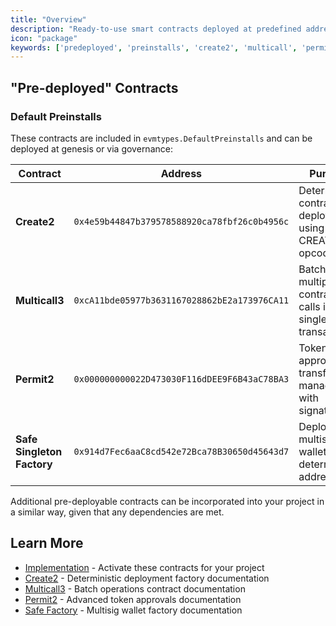 ```yaml
---
title: "Overview"
description: "Ready-to-use smart contracts deployed at predefined addresses"
icon: "package"
keywords: ['predeployed', 'preinstalls', 'create2', 'multicall', 'permit2', 'safe', 'factory']
---
```


## "Pre-deployed" Contracts

### Default Preinstalls

These contracts are included in `evmtypes.DefaultPreinstalls` and can be deployed at genesis or via governance:

| Contract | Address | Purpose | Documentation |
|----------|---------|---------|---------------|
| **Create2** | `0x4e59b44847b379578588920ca78fbf26c0b4956c` | Deterministic contract deployment using CREATE2 opcode | [Details](/docs/evm/next/documentation/smart-contracts/predeployed-contracts/create2) |
| **Multicall3** | `0xcA11bde05977b3631167028862bE2a173976CA11` | Batch multiple contract calls in a single transaction | [Details](/docs/evm/next/documentation/smart-contracts/predeployed-contracts/multicall3) |
| **Permit2** | `0x000000000022D473030F116dDEE9F6B43aC78BA3` | Token approval and transfer management with signatures | [Details](/docs/evm/next/documentation/smart-contracts/predeployed-contracts/permit2) |
| **Safe Singleton Factory** | `0x914d7Fec6aaC8cd542e72Bca78B30650d45643d7` | Deploy Safe multisig wallets at deterministic addresses | [Details](/docs/evm/next/documentation/smart-contracts/predeployed-contracts/safe-factory) |

Additional pre-deployable contracts can be incorporated into your project in a similar way, given that any dependencies are met.


## Learn More

- [Implementation](/docs/evm/next/documentation/integration/predeployed-contracts-integration) - Activate these contracts for your project
- [Create2](/docs/evm/next/documentation/smart-contracts/predeployed-contracts/create2) - Deterministic deployment factory documentation
- [Multicall3](/docs/evm/next/documentation/smart-contracts/predeployed-contracts/multicall3) - Batch operations contract documentation
- [Permit2](/docs/evm/next/documentation/smart-contracts/predeployed-contracts/permit2) - Advanced token approvals documentation
- [Safe Factory](/docs/evm/next/documentation/smart-contracts/predeployed-contracts/safe-factory) - Multisig wallet factory documentation